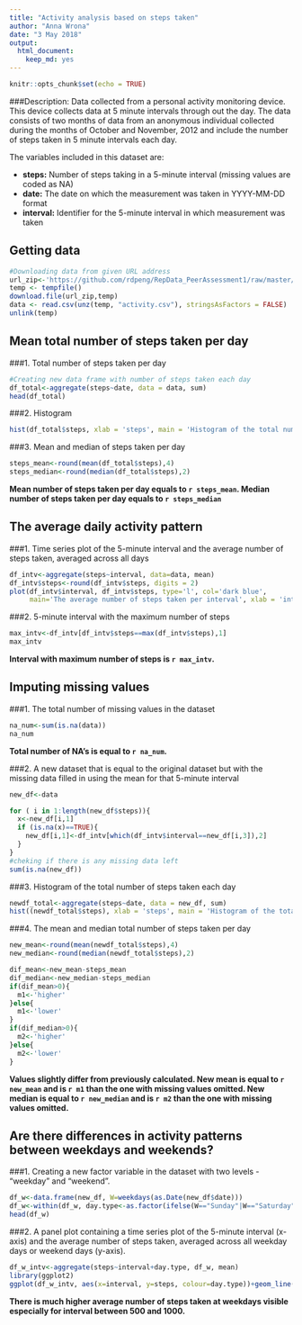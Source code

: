 ---
title: "Activity analysis based on steps taken"
author: "Anna Wrona"
date: "3 May 2018"
output: 
  html_document: 
    keep_md: yes
---

```{r setup, include=FALSE}
knitr::opts_chunk$set(echo = TRUE)
```

###Description:
Data collected from a personal activity monitoring device. This device collects data at 5 minute intervals through out the day. The data consists of two months of data from an anonymous individual collected during the months of October and November, 2012 and include the number of steps taken in 5 minute intervals each day.

The variables included in this dataset are:

  * **steps:** Number of steps taking in a 5-minute interval (missing values are coded as NA)
  * **date:** The date on which the measurement was taken in YYYY-MM-DD format
  * **interval:** Identifier for the 5-minute interval in which measurement was taken

## Getting data


```{r activity data}
#Downloading data from given URL address
url_zip<-'https://github.com/rdpeng/RepData_PeerAssessment1/raw/master/activity.zip'
temp <- tempfile()
download.file(url_zip,temp)
data <- read.csv(unz(temp, "activity.csv"), stringsAsFactors = FALSE)
unlink(temp)
```


## Mean total number of steps taken per day

###1. Total number of steps taken per day

```{r}
#Creating new data frame with number of steps taken each day
df_total<-aggregate(steps~date, data = data, sum)
head(df_total)
```

###2. Histogram

```{r}
hist(df_total$steps, xlab = 'steps', main = 'Histogram of the total number of steps taken each day', col = 'blue', border = 'pink')

```

###3. Mean and median of steps taken per day
```{r}
steps_mean<-round(mean(df_total$steps),4)
steps_median<-round(median(df_total$steps),2)
```

**Mean number of steps taken per day equals to `r steps_mean`. Median number of steps taken per day equals to `r steps_median`**

## The average daily activity pattern


###1. Time series plot of the 5-minute interval and the average number of steps taken, averaged across all days 

```{r}
df_intv<-aggregate(steps~interval, data=data, mean)
df_intv$steps<-round(df_intv$steps, digits = 2)
plot(df_intv$interval, df_intv$steps, type='l', col='dark blue', 
     main='The average number of steps taken per interval', xlab = 'interval', ylab = 'steps')
```


###2. 5-minute interval with the maximum number of steps

```{r}
max_intv<-df_intv[df_intv$steps==max(df_intv$steps),1]
max_intv

```

**Interval with maximum number of steps is `r max_intv`.**

## Imputing missing values

###1. The total number of missing values in the dataset
```{r}
na_num<-sum(is.na(data))
na_num
```
**Total number of NA's is equal to `r na_num`.**


###2. A new dataset that is equal to the original dataset but with the missing data filled in using the mean for that 5-minute interval
```{r}
new_df<-data

for ( i in 1:length(new_df$steps)){
  x<-new_df[i,1]
  if (is.na(x)==TRUE){
    new_df[i,1]<-df_intv[which(df_intv$interval==new_df[i,3]),2]
  }
}
#cheking if there is any missing data left
sum(is.na(new_df))
```

###3. Histogram of the total number of steps taken each day 


```{r}
newdf_total<-aggregate(steps~date, data = new_df, sum)
hist((newdf_total$steps), xlab = 'steps', main = 'Histogram of the total number of steps taken each day', col='pink')
```


###4. The mean and median total number of steps taken per day
```{r}
new_mean<-round(mean(newdf_total$steps),4)
new_median<-round(median(newdf_total$steps),2)
```


```{r}
dif_mean<-new_mean-steps_mean
dif_median<-new_median-steps_median
if(dif_mean>0){
  m1<-'higher'
}else{
  m1<-'lower'
}
if(dif_median>0){
  m2<-'higher'
}else{
  m2<-'lower'
}
```

**Values slightly differ from previously calculated. New mean is equal to `r new_mean` and is `r m1` than the one with missing values omitted. New median is equal to `r new_median` and is `r m2` than the one with missing values omitted.**

## Are there differences in activity patterns between weekdays and weekends?




###1. Creating a new factor variable in the dataset with two levels - "weekday" and "weekend".

```{r}
df_w<-data.frame(new_df, W=weekdays(as.Date(new_df$date)))
df_w<-within(df_w, day.type<-as.factor(ifelse(W=="Sunday"|W=="Saturday", "weekend", "weekday")))
head(df_w)
```

###2.  A panel plot containing a time series plot of the 5-minute interval (x-axis) and the average number of steps taken, averaged across all weekday days or weekend days (y-axis).

```{r}
df_w_intv<-aggregate(steps~interval+day.type, df_w, mean)
library(ggplot2)
ggplot(df_w_intv, aes(x=interval, y=steps, colour=day.type))+geom_line()+facet_wrap( ~ day.type)

```


**There is much higher average number of steps taken at weekdays visible especially for interval between 500 and 1000.**





